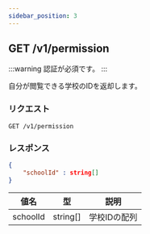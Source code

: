```yaml
---
sidebar_position: 3
---
```


## GET /v1/permission

:::warning
認証が必須です。
:::

自分が閲覧できる学校のIDを返却します。

### リクエスト

```http
GET /v1/permission
```

### レスポンス

```json
{
    "schoolId" : string[]
}
```

| 値名 | 型 | 説明 |
| --- | --- | --- |
| schoolId | string[] | 学校IDの配列 |

